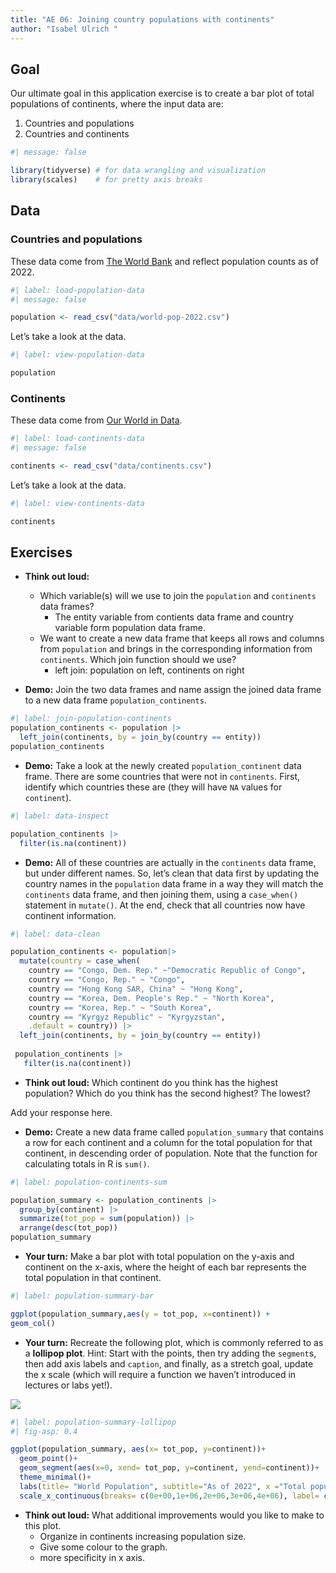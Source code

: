 ```yaml
---
title: "AE 06: Joining country populations with continents"
author: "Isabel Ulrich "
---
```


## Goal

Our ultimate goal in this application exercise is to create a bar plot of total populations of continents, where the input data are:

1.  Countries and populations
2.  Countries and continents

```r
#| message: false

library(tidyverse) # for data wrangling and visualization
library(scales)    # for pretty axis breaks
```

## Data

### Countries and populations

These data come from [The World Bank](https://data.worldbank.org/indicator/SP.POP.TOTL) and reflect population counts as of 2022.

```r
#| label: load-population-data
#| message: false

population <- read_csv("data/world-pop-2022.csv")
```

Let's take a look at the data.

```r
#| label: view-population-data

population
```

### Continents

These data come from [Our World in Data](https://ourworldindata.org/grapher/continents-according-to-our-world-in-data).

```r
#| label: load-continents-data
#| message: false

continents <- read_csv("data/continents.csv")
```

Let's take a look at the data.

```r
#| label: view-continents-data

continents
```

## Exercises

-   **Think out loud:**

    -   Which variable(s) will we use to join the `population` and `continents` data frames?
        -   The entity variable from contients data frame and country variable form population data frame.
    -   We want to create a new data frame that keeps all rows and columns from `population` and brings in the corresponding information from `continents`. Which join function should we use?
        -   left join: population on left, continents on right

-   **Demo:** Join the two data frames and name assign the joined data frame to a new data frame `population_continents`.

```r
#| label: join-population-continents
population_continents <- population |>
  left_join(continents, by = join_by(country == entity))
population_continents
```

-   **Demo:** Take a look at the newly created `population_continent` data frame. There are some countries that were not in `continents`. First, identify which countries these are (they will have `NA` values for `continent`).

```r
#| label: data-inspect

population_continents |> 
  filter(is.na(continent))
```

-   **Demo:** All of these countries are actually in the `continents` data frame, but under different names. So, let's clean that data first by updating the country names in the `population` data frame in a way they will match the `continents` data frame, and then joining them, using a `case_when()` statement in `mutate()`. At the end, check that all countries now have continent information.

```r
#| label: data-clean

population_continents <- population|>
  mutate(country = case_when(
    country == "Congo, Dem. Rep." ~"Democratic Republic of Congo", 
    country == "Congo, Rep." ~ "Congo",
    country == "Hong Kong SAR, China" ~ "Hong Kong",
    country == "Korea, Dem. People's Rep." ~ "North Korea",
    country == "Korea, Rep." ~ "South Korea",
    country == "Kyrgyz Republic" ~ "Kyrgyzstan",
    .default = country)) |>
  left_join(continents, by = join_by(country == entity)) 
 
 population_continents |>
   filter(is.na(continent))

```

-   **Think out loud:** Which continent do you think has the highest population? Which do you think has the second highest? The lowest?

Add your response here.

-   **Demo:** Create a new data frame called `population_summary` that contains a row for each continent and a column for the total population for that continent, in descending order of population. Note that the function for calculating totals in R is `sum()`.

```r
#| label: population-continents-sum

population_summary <- population_continents |>
  group_by(continent) |>
  summarize(tot_pop = sum(population)) |>
  arrange(desc(tot_pop))
population_summary
```

-   **Your turn:** Make a bar plot with total population on the y-axis and continent on the x-axis, where the height of each bar represents the total population in that continent.

```r
#| label: population-summary-bar

ggplot(population_summary,aes(y = tot_pop, x=continent)) +
geom_col()
```

-   **Your turn:** Recreate the following plot, which is commonly referred to as a **lollipop plot**. Hint: Start with the points, then try adding the `segment`s, then add axis labels and `caption`, and finally, as a stretch goal, update the x scale (which will require a function we haven't introduced in lectures or labs yet!).

![](https://sta199-s24.github.io/images/population-summary-lollipop.png)

```r
#| label: population-summary-lollipop
#| fig-asp: 0.4

ggplot(population_summary, aes(x= tot_pop, y=continent))+
  geom_point()+
  geom_segment(aes(x=0, xend= tot_pop, y=continent, yend=continent))+
  theme_minimal()+
  labs(title= "World Population", subtitle="As of 2022", x ="Total population", y= "Continent", caption= "Data sources: The World Bank and Our World in Data")+
  scale_x_continuous(breaks= c(0e+00,1e+06,2e+06,3e+06,4e+06), label= c("0 bil","1 bil", "2 bil", "3 bil", "4 bil"))
```

-   **Think out loud:** What additional improvements would you like to make to this plot.
    -   Organize in continents increasing population size.
    -   Give some colour to the graph.
    -   more specificity in x axis.
